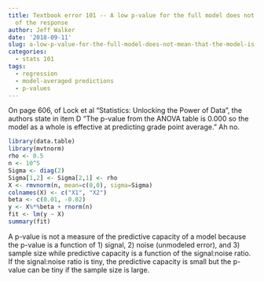 ```yaml
---
title: Textbook error 101 -- A low p-value for the full model does not mean that the model is a good predictor
  of the response
author: Jeff Walker
date: '2018-09-11'
slug: a-low-p-value-for-the-full-model-does-not-mean-that-the-model-is-a-good-predictor-of-the-response
categories:
  - stats 101
tags:
  - regression
  - model-averaged predictions
  - p-values
---
```


On page 606, of Lock et al "Statistics: Unlocking the Power of Data", the authors state in item D "The p-value from the ANOVA table is 0.000 so the model as a whole is effective at predicting grade point average." Ah no.
 
```r
library(data.table)
library(mvtnorm)
rho <- 0.5
n <- 10^5
Sigma <- diag(2)
Sigma[1,2] <- Sigma[2,1] <- rho
X <- rmvnorm(n, mean=c(0,0), sigma=Sigma)
colnames(X) <- c("X1", "X2")
beta <- c(0.01, -0.02)
y <- X%*%beta + rnorm(n)
fit <- lm(y ~ X)
summary(fit)
```
 
 A p-value is not a measure of the predictive capacity of a model because the p-value is a function of 1) signal, 2) noise (unmodeled error), and 3) sample size while predictive capacity is a function of the signal:noise ratio. If the signal:noise ratio is tiny, the predictive capacity is small but the p-value can be tiny if the sample size is large.